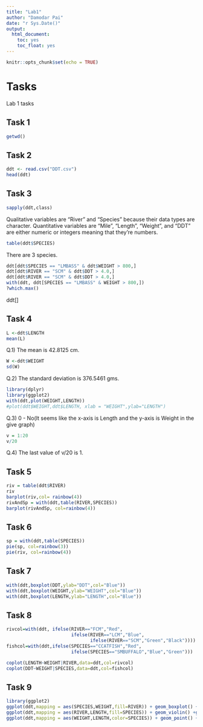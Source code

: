```yaml
---
title: "Lab1"
author: "Damodar Pai"
date: "r Sys.Date()"
output:
  html_document:
    toc: yes 
    toc_float: yes
---
```


```r
knitr::opts_chunk$set(echo = TRUE)
```

# Tasks 

Lab 1 tasks 

## Task 1 
```r
getwd()
```
## Task 2 
```r
ddt <- read.csv("DDT.csv") 
head(ddt) 

```
## Task 3 
```r
sapply(ddt,class)   
```
Qualitative variables are "River" and "Species" because their data types are character. 
Quantitative variables are "Mile", "Length", "Weight", and "DDT" are either numeric or integers meaning that they're numbers. 

```r
table(ddt$SPECIES) 
```
There are 3 species. 

```r
ddt[ddt$SPECIES == "LMBASS" & ddt$WEIGHT > 800,]  
ddt[ddt$RIVER == "SCM" & ddt$DDT > 4.0,] 
ddt[ddt$RIVER == "SCM" & ddt$DDT > 4.0,] 
with(ddt, ddt[SPECIES == "LMBASS" & WEIGHT > 800,]) 
?which.max()
```
ddt[]

  



## Task 4 
```r
L <-ddt$LENGTH 
mean(L)  
```
Q.1) The mean is 42.8125 cm.
```r
W <-ddt$WEIGHT 
sd(W) 
```
Q.2) The standard deviation is 376.5461 gms.  
```r
library(dplyr)
library(ggplot2) 
with(ddt,plot(WEIGHT,LENGTH))  
#plot(ddt$WEIGHT,ddt$LENGTH, xlab = "WEIGHT",ylab="LENGTH")
```
Q.3) 0 - No(It seems like the x-axis is Length and the y-axis is Weight in the give graph) 
```r
v = 1:20  
v/20
```

Q.4) The last value of v/20 is 1. 

## Task 5
```r
riv = table(ddt$RIVER) 
riv
barplot(riv,col= rainbow(4))
rivAndSp = with(ddt,table(RIVER,SPECIES))  
barplot(rivAndSp, col=rainbow(4))

```


## Task 6
```r
sp = with(ddt,table(SPECIES))
pie(sp, col=rainbow(3)) 
pie(riv, col=rainbow(4))
```


## Task 7
```r
with(ddt,boxplot(DDT,ylab="DDT",col="Blue")) 
with(ddt,boxplot(WEIGHT,ylab="WEIGHT",col="Blue")) 
with(ddt,boxplot(LENGTH,ylab="LENGTH",col="Blue")) 


```



## Task 8
```r
rivcol=with(ddt, ifelse(RIVER=="FCM","Red",
                        ifelse(RIVER=="LCM","Blue",
                               ifelse(RIVER=="SCM","Green","Black"))))
fishcol=with(ddt,ifelse(SPECIES=="CCATFISH","Red",
                        ifelse(SPECIES=="SMBUFFALO","Blue","Green")))

coplot(LENGTH~WEIGHT|RIVER,data=ddt,col=rivcol)
coplot(DDT~WEIGHT|SPECIES,data=ddt,col=fishcol) 

```


## Task 9
```r
library(ggplot2) 
ggplot(ddt,mapping = aes(SPECIES,WEIGHT,fill=RIVER)) + geom_boxplot() +ggtitle("Damodar Pai") 
ggplot(ddt,mapping = aes(RIVER,LENGTH,fill=SPECIES)) + geom_violin() +ggtitle("Damodar Pai") 
ggplot(ddt,mapping = aes(WEIGHT,LENGTH,color=SPECIES)) + geom_point() +ggtitle("Damodar Pai") 

```


